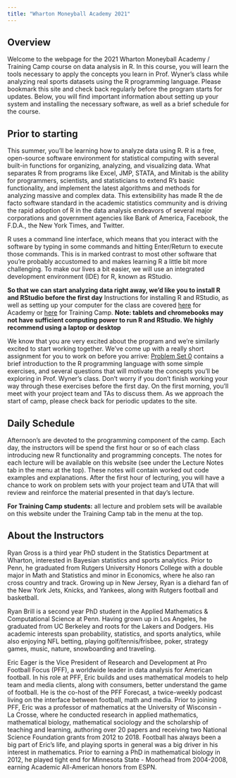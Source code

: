 ```yaml
---
title: "Wharton Moneyball Academy 2021"
---
```


## Overview

Welcome to the webpage for the 2021 Wharton Moneyball Academy / Training Camp course on data analysis in R.
In this course, you will learn the tools necessary to apply the concepts you learn in Prof. Wyner's class while analyzing real sports datasets using the R programming language.
Please bookmark this site and check back regularly before the program starts for updates.
Below, you will find important information about setting up your system and installing the necessary software, as well as a brief schedule for the course.

## Prior to starting

This summer, you'll be learning how to analyze data using R.
R is a free, open-source software environment for statistical computing with several built-in functions for organizing, analyzing, and visualizing data. 
What separates R from programs like Excel, JMP, STATA, and Minitab is the ability for programmers, scientists, and statisticians to extend R's basic functionality, and implement the latest algorithms and methods for analyzing massive and complex data. This extensibility has made R the de facto software standard in the academic statistics community and is driving the rapid adoption of R in the data analysis endeavors of several major corporations and government agencies like Bank of America, Facebook, the F.D.A., the New York Times, and Twitter.

R uses a command line interface, which means that you interact with the software by typing in some commands and hitting Enter/Return to execute those commands.
This is in marked contrast to most other software that you're probably accustomed to and makes learning R a little bit more challenging.
To make our lives a bit easier, we will use an integrated development environment (IDE) for R, known as RStudio.

**So that we can start analyzing data right away, we'd like you to install R and RStudio before the first day**
Instructions for installing R and RStudio, as well as setting up your computer for the class are covered [here](lecture0.html) for Academy or [here](tc_lecture0.html) for Training Camp.
**Note: tablets and chromebooks may not have sufficient computing power to run R and RStudio. We highly recommend using a laptop or desktop**




We know that you are very excited about the program and we're similarly excited to start working together.
We've come up with a really short assignment for you to work on before you arrive: [Problem Set 0](ps0.html) contains a brief introduction to the R programming language with some simple exercises, and several questions that will motivate the concepts you'll be exploring in Prof. Wyner's class. 
Don't worry if you don't finish working your way through these exercises before the first day.
On the first morning, you'll meet with your project team and TAs to discuss them. 
As we approach the start of camp, please check back for periodic updates to the site. 


## Daily Schedule

Afternoon's are devoted to the programming component of the camp. Each day, the instructors will be spend the first hour or so of each class introducing new R functionality and programming concepts.
The notes for each lecture will be available on this website (see under the Lecture Notes tab in the menu at the top).
These notes will contain worked out code examples and explanations.
After the first hour of lecturing, you will have a chance to work on problem sets with your project team and UTA that will review and reinforce the material presented in that day's lecture.

**For Training Camp students:** all lecture and problem sets will be available on this 
website under the Training Camp tab in the menu at the top.


## About the Instructors

Ryan Gross is a third year PhD student in the Statistics Department at Wharton, interested in Bayesian statistics and sports analytics. Prior to Penn, he graduated from Rutgers University Honors College with a double major in Math and Statistics and minor in Economics, where he also ran cross country and track. Growing up in New Jersey, Ryan is a diehard fan of the New York Jets, Knicks, and Yankees, along with Rutgers football and basketball. 

Ryan Brill is a second year PhD student in the Applied Mathematics & Computational Science at Penn. Having grown up in Los Angeles, he graduated from UC Berkeley and roots for the Lakers and Dodgers. His academic interests span probability, statistics, and sports analytics, while also enjoying NFL betting, playing golf/tennis/frisbee, poker, strategy games, music, nature, snowboarding and traveling.

Eric Eager is the Vice President of Research and Development at Pro Football Focus (PFF), a worldwide leader in data analysis for American football. In his role at PFF, Eric builds and uses mathematical models to help team and media clients, along with consumers, better understand the game of football. He is the co-host of the PFF Forecast, a twice-weekly podcast living on the interface between football, math and media. Prior to joining PFF, Eric was a professor of mathematics at the University of Wisconsin - La Crosse, where he conducted research in applied mathematics, mathematical biology, mathematical sociology and the scholarship of teaching and learning, authoring over 20 papers and receiving two National Science Foundation grants from 2012 to 2018.  Football has always been a big part of Eric's life, and playing sports in general was a big driver in his interest in mathematics. Prior to earning a PhD in mathematical biology in 2012, he played tight end for Minnesota State - Moorhead from 2004-2008, earning Academic All-American honors from ESPN.
